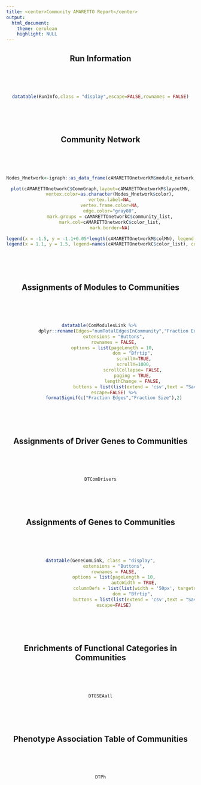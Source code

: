 ```yaml
---
title: <center>Community AMARETTO Report</center>
output: 
  html_document:
    theme: cerulean
    highlight: NULL
---
```


<center>


## Run Information
<br><br><br>
```r
datatable(RunInfo,class = "display",escape=FALSE,rownames = FALSE)
```
<br><br><br>

## Community Network
<br><br><br>
```r
Nodes_Mnetwork<-igraph::as_data_frame(cAMARETTOnetworkM$module_network,what="vertices")

plot(cAMARETTOnetworkC$CommGraph,layout=cAMARETTOnetworkM$layoutMN,
       vertex.color=as.character(Nodes_Mnetwork$color),
       vertex.label=NA,
       vertex.frame.color=NA,
       edge.color="gray80",
       mark.groups = cAMARETTOnetworkC$community_list,
       mark.col=cAMARETTOnetworkC$color_list,
       mark.border=NA)

legend(x = -1.5, y = -1.1+0.05*length(cAMARETTOnetworkM$colMN), legend = names(cAMARETTOnetworkM$colMN), col = cAMARETTOnetworkM$colMN, pch=19, bty="n",ncol=ceiling(length(cAMARETTOnetworkM$colMN)/5))
legend(x = 1.1, y = 1.5, legend=names(cAMARETTOnetworkC$color_list), col=cAMARETTOnetworkC$color_list, pch=19, bty="n",cex=max(0.9,1/(1+0.02*length(cAMARETTOnetworkC$color_list))),ncol=ceiling(length(cAMARETTOnetworkC$color_list)/15))
```
<br><br><br>

## Assignments of Modules to Communities
<br><br><br>
```r
datatable(ComModulesLink %>% 
            dplyr::rename(Edges="numTotalEdgesInCommunity","Fraction Edges"="fractEdgesInVsOut","Fraction Size"="CommsizeFrac"), class = "display",
          extensions = "Buttons",
          rownames = FALSE,
          options = list(pageLength = 10, 
                         dom = "Bfrtip", 
                         scrollX=TRUE,
                         scrollY=1000,
                        scrollCollapse= FALSE,
                        paging = TRUE,
                        lengthChange = FALSE,
                         buttons = list(list(extend = 'csv',text = "Save CSV", title="ComModuleRelation"))),
          escape=FALSE) %>%
          formatSignif(c("Fraction Edges","Fraction Size"),2)
```
<br><br><br>

## Assignments of Driver Genes to Communities
<br><br><br>
```r
DTComDrivers
```
<br><br><br>


## Assignments of Genes to Communities
<br><br><br>
```r
datatable(GeneComLink, class = "display",
          extensions = "Buttons",
          rownames = FALSE,
          options = list(pageLength = 10,
                         autoWidth = TRUE,
                         columnDefs = list(list(width = '50px', targets = "_all")),
                         dom = "Bfrtip", 
                         buttons = list(list(extend = 'csv',text = "Save CSV", title="ComGeneRelation"))),
          escape=FALSE)
```
<br><br><br>

## Enrichments of Functional Categories in Communities
<br><br><br>
```r
DTGSEAall
```
<br><br><br>

## Phenotype Association Table of Communities
<br><br><br>
```r
DTPh
```
<br><br><br>

</center>